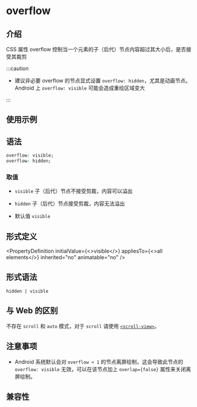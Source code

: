 # overflow

## 介绍

CSS 属性 overflow 控制当一个元素的子（后代）节点内容超过其大小后，是否接受其裁剪

:::caution

- 建议非必要 overflow 的节点显式设置 `overflow: hidden`，尤其是动画节点。Android 上 `overflow: visible` 可能会造成重绘区域变大

:::

## 使用示例


<Go
  example="css-api"
  defaultFile="src/overflow/App.tsx"
  img="/assets/doc/css/overflow.jpg"
  entry="src/overflow"
  defaultEntryFile="dist/overflow.lynx.bundle"
/>

## 语法

```css
overflow: visible;
overflow: hidden;
```

### 取值

- `visible` 子（后代）节点不接受剪裁，内容可以溢出

- `hidden` 子（后代）节点接受剪裁，内容无法溢出

- 默认值 `visible`

## 形式定义


<PropertyDefinition
  initialValue={<>visible</>}
  appliesTo={<>all elements</>}
  inherited="no"
  animatable="no"
/>

## 形式语法

```
hidden | visible
```

## 与 Web 的区别

不存在 `scroll` 和 `auto` 模式，对于 `scroll` 请使用 [`<scroll-view>`](api/elements/built-in/scroll-view)。

## 注意事项

- Android 系统默认会对 `overflow < 1` 的节点离屏绘制，这会导致此节点的 `overflow: visible` 无效，可以在该节点加上 `overlap={false}` 属性来关闭离屏绘制。

## 兼容性


<LegacyCompatTable metadata="css/properties/overflow" />
